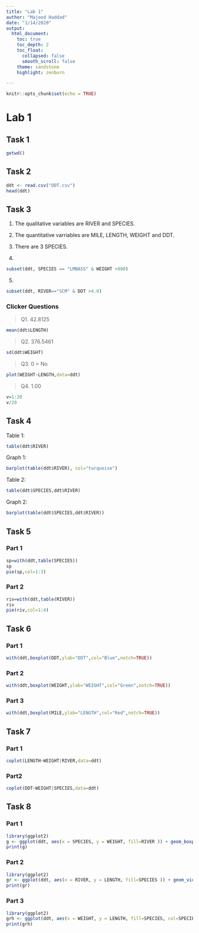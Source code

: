 ---
title: "Lab 1"
author: "Majood Haddad"
date: "1/14/2020"
output: 
  html_document:
    toc: true
    toc_depth: 2
    toc_float:
      collapsed: false
      smooth_scroll: false
    theme: sandstone
    highlight: zenburn

---

```{r setup, include=FALSE}
knitr::opts_chunk$set(echo = TRUE)
```

# Lab 1

## Task 1

```{r}
getwd()
```

## Task 2

```{r}
ddt <- read.csv("DDT.csv")
head(ddt)
```

## Task 3

1. The qualitative variables are RIVER and SPECIES.

2. The quantitative varriables are MILE, LENGTH, WEIGHT and DDT.

3. There are 3 SPECIES.

4. 
```{r}
subset(ddt, SPECIES == "LMBASS" & WEIGHT >800)
```
5.
```{r}
subset(ddt, RIVER=="SCM" & DDT >4.0)
```
### Clicker Questions
  >
  Q1. 42.8125
```{r}
mean(ddt$LENGTH)
```
  >
  Q2. 376.5461
```{r}
sd(ddt$WEIGHT)
```

  >
  Q3. 0 = No
```{r}
plot(WEIGHT~LENGTH,data=ddt)
```
 
  > 
  Q4. 1.00
```{r}
v=1:20
v/20
```
  
  
## Task 4

Table 1:
```{r}
table(ddt$RIVER)
```

Graph 1:
```{r}
barplot(table(ddt$RIVER), col="turquoise")
```


Table 2:
```{r}
table(ddt$SPECIES,ddt$RIVER)
```


Graph 2:
```{r}
barplot(table(ddt$SPECIES,ddt$RIVER))
```

## Task 5

### Part 1
```{r}
sp=with(ddt,table(SPECIES))
sp
pie(sp,col=1:3)
```

### Part 2

```{r}
riv=with(ddt,table(RIVER))
riv
pie(riv,col=1:4)
```


## Task 6


### Part 1
```{r}
with(ddt,boxplot(DDT,ylab="DDT",col="Blue",notch=TRUE))
```

### Part 2
```{r}
with(ddt,boxplot(WEIGHT,ylab="WEIGHT",col="Green",notch=TRUE))
```

### Part 3
```{r}
with(ddt,boxplot(MILE,ylab="LENGTH",col="Red",notch=TRUE))
```

## Task 7
### Part 1
```{r}
coplot(LENGTH~WEIGHT|RIVER,data=ddt)
```

### Part2
```{r}
coplot(DDT~WEIGHT|SPECIES,data=ddt)
```

## Task 8
### Part 1
```{r}
library(ggplot2)
g <- ggplot(ddt, aes(x = SPECIES, y = WEIGHT, fill=RIVER )) + geom_boxplot() + ggtitle("Majood Haddad")
print(g)
```

### Part 2
```{r}
library(ggplot2)
gr <- ggplot(ddt, aes(x = RIVER, y = LENGTH, fill=SPECIES )) + geom_violin() + ggtitle("Majood Haddad")
print(gr)
```

### Part 3
```{r}
library(ggplot2)
grh <- ggplot(ddt, aes(x = WEIGHT, y = LENGTH, fill=SPECIES, col=SPECIES )) + geom_point() + ggtitle("Majood Haddad")
print(grh)
```

